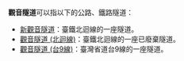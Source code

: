 '''觀音隧道'''可以指以下的公路、鐵路隧道：
* [[新觀音隧道|新觀音隧道]]：臺鐵北迴線的一座隧道。
* [[觀音隧道_(北迴線)|觀音隧道 (北迴線)]]：臺鐵北迴線的一座已廢棄隧道。
* [[觀音隧道_(台9線)|觀音隧道 (台9線)]]：臺灣省道台9線的一座隧道。

{{disambig|Cat=四字隧道消歧義}}